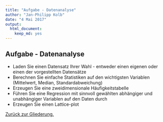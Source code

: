 ```yaml
---
title: "Aufgabe - Datenanalyse"
author: "Jan-Philipp Kolb"
date: "4 Mai 2017"
output: 
  html_document: 
    keep_md: yes
---
```


## Aufgabe - Datenanalyse

-  Laden Sie einen Datensatz Ihrer Wahl - entweder einen eigenen oder einen der vorgestellten Datensätze
-  Berechnen Sie einfache Statistiken auf den wichtigsten Variablen (Mittelwert, Median, Standardabweichung)
-  Erzeugen Sie eine zweidimensionale Häufigkeitstabelle
-  Führen Sie eine Regression mit sinnvoll gewählten abhängiger und unabhängiger Variablen auf den Daten durch
-  Erzeugen Sie einen Lattice-plot

[Zurück zur Gliederung.](https://github.com/Japhilko/IntroR/blob/master/2016/README.md)
